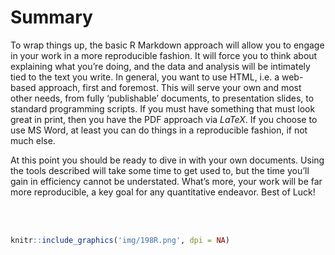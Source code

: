 # Summary

To wrap things up, the basic R Markdown approach will allow you to engage in your work in a more reproducible fashion.  It will force you to think about explaining what you're doing, and the data and analysis will be intimately tied to the text you write.  In general, you want to use HTML, i.e. a web-based approach, first and foremost.  This will serve your own and most other needs, from fully 'publishable' documents, to presentation slides, to standard programming scripts.  If you must have something that must look great in print, then you have the PDF approach via $LaTeX$.  If you choose to use MS Word, at least you can do things in a reproducible fashion, if not much else.

At this point you should be ready to dive in with your own documents.  Using the tools described will take some time to get used to, but the time you'll gain in efficiency cannot be understated.  What's more, your work will be far more reproducible, a key goal for any quantitative endeavor.  Best of Luck!

<br>
<br>

```r
knitr::include_graphics('img/198R.png', dpi = NA)
```